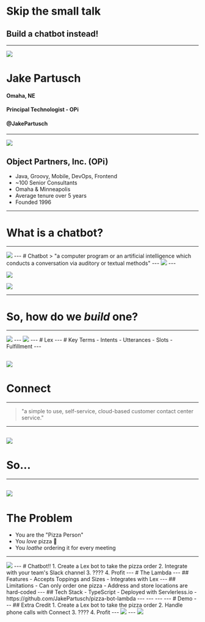 
# Skip the small talk 
## Build a chatbot instead!
---

![](assets/jake-milo.jpg)

# Jake Partusch

#### Omaha, NE
#### Principal Technologist - OPi
#### @JakePartusch

---

![](assets/opi.png)

## Object Partners, Inc. (OPi)
- Java, Groovy, Mobile, DevOps, Frontend
- ~100 Senior Consultants
- Omaha & Minneapolis
- Average tenure over 5 years
- Founded 1996
---
# What is a chatbot?
---
<Image src='https://media3.giphy.com/media/K6VhXtbgCXqQU/giphy.gif' />
---
# Chatbot
> "a computer program or an artificial intelligence which conducts a conversation via auditory or textual methods"
---
<Image src='https://cdn-images-1.medium.com/max/1024/1*e8v1xC0NTgoduh_ei9F7Pw.png'/>
---

![](assets/echo.png)

![](assets/google-home.jpg)

---
# So, how do we _build_ one?
---
<Image src='https://venturebeat.com/wp-content/uploads/2016/08/Bots-Landscape-v2-final.jpg' />
---

<Image src='https://media2.giphy.com/media/26u49YjOazMMAwTGU/giphy.gif'/>
---
# Lex
---
# Key Terms
- Intents
- Utterances
- Slots
- Fulfillment
---

![](https://d1.awsstatic.com/diagrams/product-page-diagrams/Diagrams_lex_bookhotel.26784edb7206413e2046d5a00b411589d56a6621.png)
---
# Connect
---
> "a simple to use, self-service, cloud-based customer contact center service."
---

![](https://d1.awsstatic.com/diagrams/product-page-diagrams/diagram_Lex_Connect_appointment-reschedule.33efbab931dc6be6f60438590b333ae0a49f273d.png)
---
# So...
---
![](https://i.imgflip.com/2hj5s9.jpg)
---
# The Problem
- You are the "Pizza Person"
- You _love_ pizza 🍕
- You _loathe_ ordering it for every meeting
---
<Image src='https://media3.giphy.com/media/l4KhPbIIDgO3sMw0w/giphy.gif'/>
---
 # Chatbot!!
 1. Create a Lex bot to take the pizza order
 2. Integrate with your team's Slack channel
 3. ????
 4. Profit 
---
# The Lambda
---
## Features
- Accepts Toppings and Sizes
- Integrates with Lex
---
## Limitations
- Can only order one pizza
- Address and store locations are hard-coded
---
## Tech Stack
- TypeScript
- Deployed with Servlerless.io
- https://github.com/JakePartusch/pizza-bot-lambda
---
<CodeSurfer
  title="Lex Request/Response"
  code={require("!raw-loader!./lex.ts")}
  lang="typescript"
  showNumbers={false}
  dark={false}
  steps={[
    { lines: [3] },
    { range: [4, 8] },
    { range: [12, 16] },
    { lines: [21] },
    { lines: [24] },
    { lines: [25] },
    { range: [27, 32] },
    { lines: [33] },
    { range: [34, 37] },
  ]}
/>
---
---
<CodeSurfer
  title="Order Pizza Lambda"
  code={require("!raw-loader!./lambda.ts")}
  lang="typescript"
  showNumbers={false}
  dark={false}
  steps={[
    { range: [6, 7] },
    { range: [11, 12] },
    { range: [14, 15] },
    { range: [17, 18] },
    { range: [21, 23] },
    { range: [25, 28] },
    { lines: [30] },
    { range: [31, 36] },
  ]}
/>
---
# Demo
---
 ## Extra Credit
 1. Create a Lex bot to take the pizza order
 2. Handle phone calls with Connect
 3. ????
 4. Profit 
---
<Image src='https://i.giphy.com/media/l0HlRnAWXxn0MhKLK/giphy.webp' />
---
<Image src='https://i.giphy.com/media/6tHy8UAbv3zgs/giphy.webp' />
